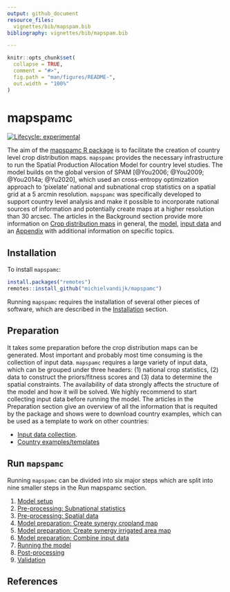 ```yaml
---
output: github_document
resource_files:
  vignettes/bib/mapspam.bib
bibliography: vignettes/bib/mapspam.bib

---
```


<!-- README.md is generated from README.Rmd. Please edit that file -->

```r
knitr::opts_chunk$set(
  collapse = TRUE,
  comment = "#>",
  fig.path = "man/figures/README-",
  out.width = "100%"
)
```

# mapspamc


<!-- badges: start -->
[![Lifecycle: experimental](https://img.shields.io/badge/lifecycle-experimental-orange.svg)](https://www.tidyverse.org/lifecycle/#experimental)
<!-- badges: end -->

The aim of the [mapspamc R package](https://iiasa.github.io/mapspamc) is to facilitate the creation of country level crop distribution maps. `mapspamc` provides the necessary infrastructure to run the Spatial Production Allocation Model for country level studies. The model builds on the global version of SPAM [@You2006; @You2009; @You2014a; @Yu2020], which used an cross-entropy optimization approach to 'pixelate' national and subnational crop statistics on a spatial grid at a 5 arcmin resolution. `mapspamc` was specifically developed to support country level analysis and make it possible to incorporate national sources of information and potentially create maps at a higher resolution than 30 arcsec. The articles in the Background section provide more information on [Crop distribution maps](articles/crop_distribution_maps.html) in general, the [model](articles/model_description.html), [input data](articles/data.html) and an [Appendix](articles/appendix.html) with additional information on specific topics.


## Installation

To install `mapspamc`:

``` r
install.packages("remotes")
remotes::install_github("michielvandijk/mapspamc")
```
Running `mapspamc` requires the installation of several other pieces of software, which are described in the [Installation](articles/software.html) section.

## Preparation

It takes some preparation before the crop distribution maps can be generated. Most important and probably most time consuming is the collection of input data. `mapspamc` requires a large variety of input data, which can be grouped under three headers: (1) national crop statistics, (2) data to construct the priors/fitness scores and (3) data to determine the spatial constraints. The availability of data strongly affects the structure of the model and how it will be solved. We highly recommend to start collecting input data before running the model. The articles in the Preparation section give an overview of all the information that is requited by the package and shows were to download country examples, which can be used as a template to work on other countries:

- [Input data collection](articles/input_data_collection.html).
- [Country examples/templates](articles/template.html)


## Run `mapspamc`

Running `mapspamc` can be divided into six major steps which are split into nine smaller steps in the Run mapspamc section. 

1. [Model setup](articles/model_structure.html)
1. [Pre-processing: Subnational statistics](articles/process_subnational_statistics.html)
1. [Pre-processing: Spatial data](articles/process_spatial_data.html)
1. [Model preparation: Create synergy cropland map](articles/create_synergy_cropland.html)
1. [Model preparation: Create synergy irrigated area map](articles/create_synergy_irrigated_area.html)
1. [Model preparation: Combine input data](articles/combine_input_data.html)
1. [Running the model](articles/run_model.html)
1. [Post-processing](articles/post_process.html)
1. [Validation](validation.html)


## References

